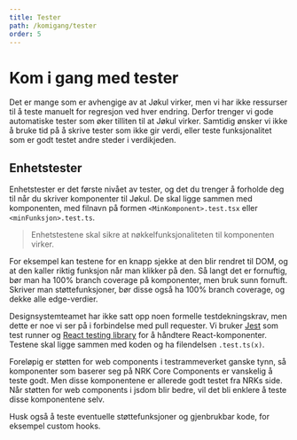 ```yaml
---
title: Tester
path: /komigang/tester
order: 5
---
```


# Kom i gang med tester
Det er mange som er avhengige av at Jøkul virker, men vi har ikke ressurser til å teste manuelt for regresjon ved hver endring. Derfor trenger vi gode automatiske tester som øker tilliten til at Jøkul virker. Samtidig ønsker vi ikke å bruke tid på å skrive tester som ikke gir verdi, eller teste funksjonalitet som er godt testet andre steder i verdikjeden.

## Enhetstester
Enhetstester er det første nivået av tester, og det du trenger å forholde deg til når du skriver komponenter til Jøkul. De skal ligge sammen med komponenten, med filnavn på formen `<MinKomponent>.test.tsx` eller `<minFunksjon>.test.ts`.

> Enhetstestene skal sikre at nøkkelfunksjonaliteten til komponenten virker.

For eksempel kan testene for en knapp sjekke at den blir rendret til DOM, og at den kaller riktig funksjon når man klikker på den. Så langt det er fornuftig, bør man ha 100% branch coverage på komponenter, men bruk sunn fornuft. Skriver man støttefunksjoner, bør disse også ha 100% branch coverage, og dekke alle edge-verdier.

Designsystemteamet har ikke satt opp noen formelle testdekningskrav, men dette er noe vi ser på i forbindelse med pull requester. Vi bruker [Jest](https://jestjs.io/) som test runner og [React testing library](https://testing-library.com/docs/react-testing-library/intro) for å håndtere React-komponenter. Testene skal ligge sammen med koden og ha filendelsen `.test.ts(x)`.

Foreløpig er støtten for web components i testrammeverket ganske tynn, så komponenter som baserer seg på NRK Core Components er vanskelig å teste godt. Men disse komponentene er allerede godt testet fra NRKs side. Når støtten for web components i jsdom blir bedre, vil det bli enklere å teste disse komponentene selv.

Husk også å teste eventuelle støttefunksjoner og gjenbrukbar kode, for eksempel custom hooks.
